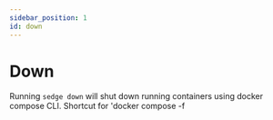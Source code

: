 ```yaml
---
sidebar_position: 1
id: down
---
```


# Down

Running `sedge down` will shut down running containers using docker compose CLI. Shortcut for 'docker compose -f <script> down'


